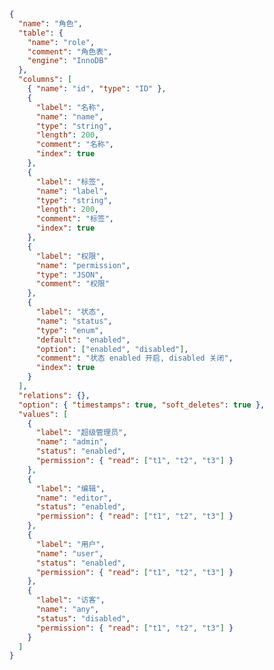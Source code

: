 ```json
{
  "name": "角色",
  "table": {
    "name": "role",
    "comment": "角色表",
    "engine": "InnoDB"
  },
  "columns": [
    { "name": "id", "type": "ID" },
    {
      "label": "名称",
      "name": "name",
      "type": "string",
      "length": 200,
      "comment": "名称",
      "index": true
    },
    {
      "label": "标签",
      "name": "label",
      "type": "string",
      "length": 200,
      "comment": "标签",
      "index": true
    },
    {
      "label": "权限",
      "name": "permission",
      "type": "JSON",
      "comment": "权限"
    },
    {
      "label": "状态",
      "name": "status",
      "type": "enum",
      "default": "enabled",
      "option": ["enabled", "disabled"],
      "comment": "状态 enabled 开启, disabled 关闭",
      "index": true
    }
  ],
  "relations": {},
  "option": { "timestamps": true, "soft_deletes": true },
  "values": [
    {
      "label": "超级管理员",
      "name": "admin",
      "status": "enabled",
      "permission": { "read": ["t1", "t2", "t3"] }
    },
    {
      "label": "编辑",
      "name": "editor",
      "status": "enabled",
      "permission": { "read": ["t1", "t2", "t3"] }
    },
    {
      "label": "用户",
      "name": "user",
      "status": "enabled",
      "permission": { "read": ["t1", "t2", "t3"] }
    },
    {
      "label": "访客",
      "name": "any",
      "status": "disabled",
      "permission": { "read": ["t1", "t2", "t3"] }
    }
  ]
}
```

